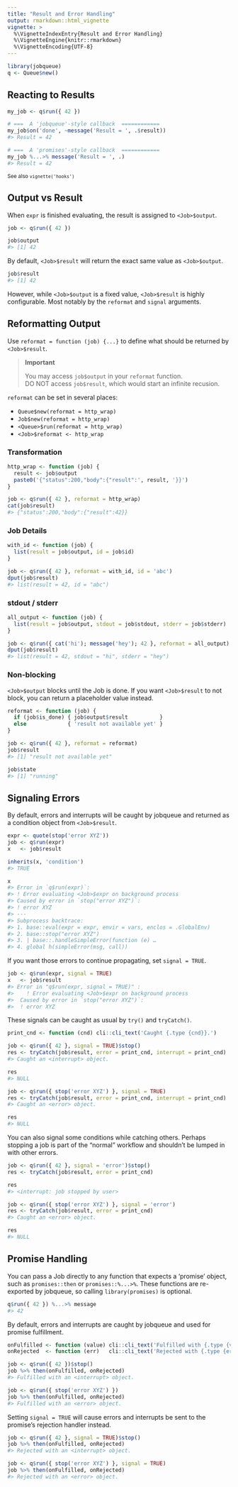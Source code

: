 ```yaml
---
title: "Result and Error Handling"
output: rmarkdown::html_vignette
vignette: >
  %\VignetteIndexEntry{Result and Error Handling}
  %\VignetteEngine{knitr::rmarkdown}
  %\VignetteEncoding{UTF-8}
---
```


```r
library(jobqueue)
q <- Queue$new()
```

## Reacting to Results

```r
my_job <- q$run({ 42 })

# ===  A 'jobqueue'-style callback  ============
my_job$on('done', ~message('Result = ', .$result))
#> Result = 42

# ===  A 'promises'-style callback  ============
my_job %...>% message('Result = ', .)
#> Result = 42
```

<small>See also `vignette('hooks')`</small>



## Output vs Result

When `expr` is finished evaluating, the result is assigned to `<Job>$output`.

```r
job <- q$run({ 42 })

job$output
#> [1] 42
```

By default, `<Job>$result` will return the exact same value as `<Job>$output`.

```r
job$result
#> [1] 42
```

However, while `<Job>$output` is a fixed value, `<Job>$result` is highly configurable. Most notably by the `reformat` and `signal` arguments.



## Reformatting Output

Use `reformat = function (job) {...}` to define what should be returned by `<Job>$result`.

> **Important**
> 
> You may access `job$output` in your `reformat` function.  
> DO NOT access `job$result`, which would start an infinite recusion.


`reformat` can be set in several places:

* `Queue$new(reformat = http_wrap)`
* `Job$new(reformat = http_wrap)`
* `<Queue>$run(reformat = http_wrap)`
* `<Job>$reformat <- http_wrap`


### Transformation

```r
http_wrap <- function (job) {
  result <- job$output
  paste0('{"status":200,"body":{"result":', result, '}}')
}

job <- q$run({ 42 }, reformat = http_wrap)
cat(job$result)
#> {"status":200,"body":{"result":42}}
```

### Job Details

```r
with_id <- function (job) {
  list(result = job$output, id = job$id)
}

job <- q$run({ 42 }, reformat = with_id, id = 'abc')
dput(job$result)
#> list(result = 42, id = "abc")
```


### stdout / stderr

```r
all_output <- function (job) {
  list(result = job$output, stdout = job$stdout, stderr = job$stderr)
}

job <- q$run({ cat('hi'); message('hey'); 42 }, reformat = all_output)
dput(job$result)
#> list(result = 42, stdout = "hi", stderr = "hey")
```


### Non-blocking

`<Job>$output` blocks until the Job is done. If you want `<Job>$result` to not block, you can return a placeholder value instead.

```r
reformat <- function (job) {
  if (job$is_done) { job$output$result          }
  else             { 'result not available yet' }
}

job <- q$run({ 42 }, reformat = reformat)
job$result
#> [1] "result not available yet"

job$state
#> [1] "running"
```



## Signaling Errors

By default, errors and interrupts will be caught by jobqueue and returned as a condition object from `<Job>$result`.

```r
expr <- quote(stop('error XYZ'))
job <- q$run(expr)
x   <- job$result

inherits(x, 'condition')
#> TRUE

x
#> Error in `q$run(expr)`:
#> ! Error evaluating <Job>$expr on background process
#> Caused by error in `stop("error XYZ")`:
#> ! error XYZ
#> ---
#> Subprocess backtrace:
#> 1. base::eval(expr = expr, envir = vars, enclos = .GlobalEnv)
#> 2. base::stop("error XYZ")
#> 3. | base::.handleSimpleError(function (e) …
#> 4. global h(simpleError(msg, call))
```

If you want those errors to continue propagating, set `signal = TRUE`.

```r
job <- q$run(expr, signal = TRUE)
x   <- job$result
#> Error in "q$run(expr, signal = TRUE)" : 
#>    ! Error evaluating <Job>$expr on background process
#>  Caused by error in `stop("error XYZ")`:
#>  ! error XYZ
```

These signals can be caught as usual by `try()` and `tryCatch()`.

```r
print_cnd <- function (cnd) cli::cli_text('Caught {.type {cnd}}.')

job <- q$run({ 42 }, signal = TRUE)$stop()
res <- tryCatch(job$result, error = print_cnd, interrupt = print_cnd)
#> Caught an <interrupt> object.

res
#> NULL

job <- q$run({ stop('error XYZ') }, signal = TRUE)
res <- tryCatch(job$result, error = print_cnd, interrupt = print_cnd)
#> Caught an <error> object.

res
#> NULL
```

You can also signal some conditions while catching others. Perhaps stopping a 
job is part of the "normal" workflow and shouldn't be lumped in with other 
errors.

```r
job <- q$run({ 42 }, signal = 'error')$stop()
res <- tryCatch(job$result, error = print_cnd)

res
#> <interrupt: job stopped by user>

job <- q$run({ stop('error XYZ') }, signal = 'error')
res <- tryCatch(job$result, error = print_cnd)
#> Caught an <error> object.

res
#> NULL
```



## Promise Handling

You can pass a Job directly to any function that expects a 'promise' object, 
such as `promises::then` or `promises::%...>%`. These functions are re-exported 
by jobqueue, so calling `library(promises)` is optional.

```r
q$run({ 42 }) %...>% message
#> 42
```

By default, errors and interrupts are caught by jobqueue and used for promise
fulfillment.

```r
onFulfilled <- function (value) cli::cli_text('Fulfilled with {.type {value}}.')
onRejected  <- function (err)   cli::cli_text('Rejected with {.type {err}}.')

job <- q$run({ 42 })$stop()
job %>% then(onFulfilled, onRejected)
#> Fulfilled with an <interrupt> object.

job <- q$run({ stop('error XYZ') })
job %>% then(onFulfilled, onRejected)
#> Fulfilled with an <error> object.
```

Setting `signal = TRUE` will cause errors and interrupts be sent to the 
promise's rejection handler instead.

```r
job <- q$run({ 42 }, signal = TRUE)$stop()
job %>% then(onFulfilled, onRejected)
#> Rejected with an <interrupt> object.

job <- q$run({ stop('error XYZ') }, signal = TRUE)
job %>% then(onFulfilled, onRejected)
#> Rejected with an <error> object.
```


